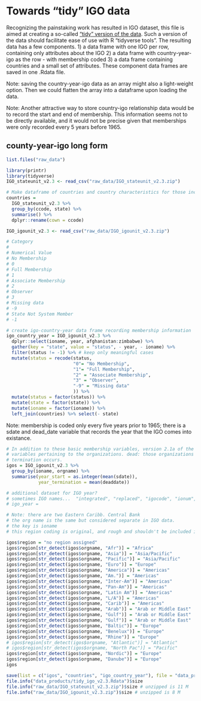 # Towards "tidy" IGO data

Recognizing the painstaking work has resulted in IGO dataset, this file is aimed at creating a so-called ["tidy" version of the data](http://vita.had.co.nz/papers/tidy-data.html). Such a version of the data should facilitate ease of use with R "tidyverse tools".  The resulting data has a few components. 1) a data frame with one IGO per row,  containing only attributes about the IGO 2) a data frame with country-year-igo as the row - with membership coded 3) a data frame containing countries and a small set of attributes.  These component data frames are saved in one .Rdata file.  

Note: saving the country-year-igo data as an array might also a light-weight option.  Then we could flatten the array into a dataframe upon loading the data.  

Note: Another attractive way to store country-igo relationship data would be to record the start and end of membership. This information seems not to be directly available, and it would not be precise given that memberships were only recorded every 5 years before 1965.  




## county-year-igo long form

```r
list.files("raw_data")

library(printr)
library(tidyverse)
IGO_stateunit_v2.3 <- read_csv("raw_data/IGO_stateunit_v2.3.zip") 

# Make dataframe of countries and country characteristics for those included in IGO data. 
countries = 
  IGO_stateunit_v2.3 %>% 
  group_by(ccode, state) %>% 
  summarise() %>% 
  dplyr::rename(cown = ccode) 

IGO_igounit_v2.3 <- read_csv("raw_data/IGO_igounit_v2.3.zip")

# Category
#  
# Numerical Value
# No Membership
# 0
# Full Membership
# 1
# Associate Membership
# 2
# Observer
# 3
# Missing data
# -9
# State Not System Member
# -1

# create igo-country-year data frame recording membership information
igo_country_year = IGO_igounit_v2.3 %>% 
  dplyr::select(ioname, year, afghanistan:zimbabwe) %>% 
  gather(key = "state", value = "status", - year, - ioname) %>% 
  filter(status != -1) %>% # keep only meaningful cases
  mutate(status = recode(status,  
                         "0"= "No Membership",  
                         "1"= "Full Membership",
                         "2" = "Associate Membership",
                         "3" = "Observer",
                         "-9" = "Missing data"
                         )) %>% 
  mutate(status = factor(status)) %>% 
  mutate(state = factor(state)) %>% 
  mutate(ioname = factor(ioname)) %>% 
  left_join(countries) %>% select(- state)

```


Note: membership is coded only every five years prior to 1965; there is a sdate and dead_date variable that records the year that the IGO comes into existance. 

```r

# In addition to these basic membership variables, version 2.1a of the data contains additional
# variables pertaining to the organizations. dead: those organizations that simply cease operations receive a “1” in the year in which the
# termination occurs. 
igos = IGO_igounit_v2.3 %>%  
  group_by(ioname, orgname) %>% 
  summarise(year_start = as.integer(mean(sdate)),
            year_termination = mean(deaddate))

# additional dataset for IGO year? 
# sometimes IGO names...  "integrated", "replaced", "igocode", "ionum", "longorgname"
# igo_year = 

# Note: there are two Eastern Caribb. Central Bank
# the org name is the same but considered separate in IGO data.
# the key is ioname
# this region coding is original, and rough and shouldn't be included in the tidy data. - move to later step. 

igos$region = "no region assigned"
igos$region[str_detect(igos$orgname, "Afr")] = "Africa"
igos$region[str_detect(igos$orgname, "Asia")] = "Asia/Pacific"
igos$region[str_detect(igos$orgname, "Pacific")] = "Asia/Pacific"
igos$region[str_detect(igos$orgname, "Euro")] = "Europe"
igos$region[str_detect(igos$orgname, "America")] = "Americas"
igos$region[str_detect(igos$orgname, "Am.")] = "Americas"
igos$region[str_detect(igos$orgname, "Inter-Am")] = "Americas"
igos$region[str_detect(igos$orgname, "Pan-Am")] = "Americas"
igos$region[str_detect(igos$orgname, "Latin Am")] = "Americas"
igos$region[str_detect(igos$orgname, "L/A")] = "Americas"
igos$region[str_detect(igos$orgname, "Carib")] = "Americas"
igos$region[str_detect(igos$orgname, "Arab")] = "Arab or Middle East"
igos$region[str_detect(igos$orgname, "Gulf")] = "Arab or Middle East"
igos$region[str_detect(igos$orgname, "Gulf")] = "Arab or Middle East"
igos$region[str_detect(igos$orgname, "Baltic")] = "Europe"
igos$region[str_detect(igos$orgname, "Benelux")] = "Europe"
igos$region[str_detect(igos$orgname, "Rhine")] = "Europe"
# igos$region[str_detect(igos$orgname, "Atlantic")] = "Atlantic"
# igos$region[str_detect(igos$orgname, "North Pac")] = "Pacific"
igos$region[str_detect(igos$orgname, "Nordic")] = "Europe"
igos$region[str_detect(igos$orgname, "Danube")] = "Europe"
igos

save(list = c("igos", "countries", "igo_country_year"), file = "data_products/tidy_igo_v2.3.Rdata")
file.info("data_products/tidy_igo_v2.3.Rdata")$size
file.info("raw_data/IGO_stateunit_v2.3.zip")$size # unzipped is 11 M
file.info("raw_data/IGO_igounit_v2.3.zip")$size # unzipped is 8 M
```

